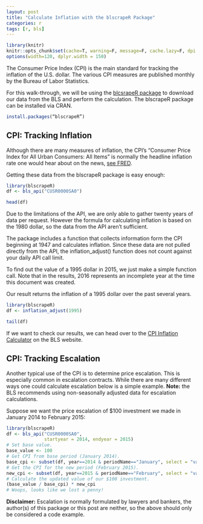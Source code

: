 ```yaml
---
layout: post
title: "Calculate Inflation with the blscrapeR Package"
categories: r
tags: [r, bls]
---
```


```r
library(knitr)
knitr::opts_chunk$set(cache=T, warning=F, message=F, cache.lazy=F, dpi = 180)
options(width=120, dplyr.width = 150)
```

The Consumer Price Index (CPI) is the main standard for tracking the inflation of the U.S. dollar. The various CPI measures are published monthly by the Bureau of Labor Statistics.

For this walk-through, we will be using the [blcsrapeR package](https://github.com/keberwein/blscrapeR) to download our data from the BLS and perform the calculation. The blscrapeR package can be installed via CRAN.

```r
install.packages(“blscrapeR”)

```

## CPI: Tracking Inflation

Although there are many measures of inflation, the CPI’s “Consumer Price Index for All Urban Consumers: All Items” is normally the headline inflation rate one would hear about on the news, [see FRED](https://fred.stlouisfed.org/series/CPIAUCSL).

Getting these data from the blscrapeR package is easy enough:

```r
library(blscrapeR)
df <- bls_api("CUSR0000SA0")

head(df)
```

Due to the limitations of the API, we are only able to gather twenty years of data per request. However the formula for calculating inflation is based on the 1980 dollar, so the data from the API aren't sufficient.

The package includes a function that collects information form the CPI beginning at 1947 and calculates inflation. Since these data are not pulled directly from the API, the inflation_adjust() function does not count against your daily API call limit.

To find out the value of a 1995 dollar in 2015, we just make a simple function call. Note that in the results, 2016 represents an incomplete year at the time this document was created.

Our result returns the inflation of a 1995 dollar over the past several years.

```r
library(blscrapeR)
df <- inflation_adjust(1995)

tail(df)
```

If we want to check our results, we can head over to the [CPI Inflation Calculator](https://data.bls.gov/cgi-bin/cpicalc.pl) on the BLS website.

## CPI: Tracking Escalation

Another typical use of the CPI is to determine price escalation. This is especially common in escalation contracts. While there are many different ways one could calculate escalation below is a simple example. **Note:** the BLS recommends using non-seasonally adjusted data for escalation calculations.

Suppose we want the price escalation of $100 investment we made in January 2014 to February 2015:

```r
library(blscrapeR)
df <- bls_api("CUSR0000SA0",
              startyear = 2014, endyear = 2015)
# Set base value.
base_value <- 100
# Get CPI from base period (January 2014).
base_cpi <- subset(df, year==2014 & periodName=="January", select = "value")
# Get the CPI for the new period (February 2015).
new_cpi <- subset(df, year==2015 & periodName=="February", select = "value")
# Calculate the updated value of our $100 investment.
(base_value / base_cpi) * new_cpi
# Woops, looks like we lost a penny!
```

**Disclaimer:** Escalation is normally formulated by lawyers and bankers, the author(s) of this package or this post are neither, so the above should only be considered a code example.






